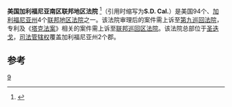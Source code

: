 {{Infobox U.S. district court
|district name =  美国加利福尼亚南区联邦地区法院
|abbrev = S.D. Cal.
|appeals to = 第九巡回
|map image name = 
|map image width = 200
|map image caption = 
|seal = 
|seal size = 160
|established = 1886年8月5日 
|judges assigned = 15
|chief judge =Barry Ted Moskowitz
|official site = http://www.casd.uscourts.gov
}}

'''美国加利福尼亚南区联邦地区法院''' <ref name="中文名参考">{{cite web| url=http://file.lw23.com/d/d4/d4f/d4f69447-e976-4d5f-9b25-837e138baa55.pdf| title=中文名参考| accessdate=2013-08-08}}{{dead link|date=2018年4月 |bot=InternetArchiveBot |fix-attempted=yes }}</ref>（引用时缩写为'''S.D. Cal.'''）是美国94个、[[加利福尼亚州|加利福尼亚州]]4个[[联邦地区法院|联邦地区法院]]之一。该法院审理后的案件需上诉至[[第九巡回法院|第九巡回法院]]，专利及《[[塔克法案|塔克法案]]》相关的案件需上诉至[[联邦巡回区法院|联邦巡回区法院]]。该法院总部位于[[圣迭戈|圣迭戈]]，[[司法管辖权|司法管辖权]]覆盖加利福尼亚州2个郡。

==参考==
{{reflist}}
{{联邦地区法院}}

[[Category:美国联邦地区法院|9]]